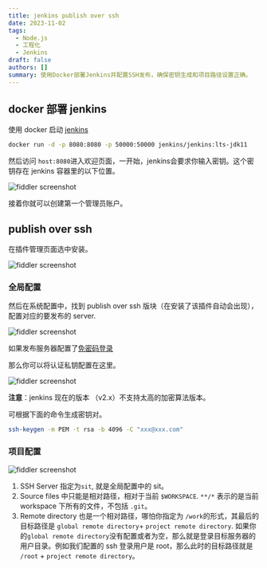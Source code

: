 ```yaml
---
title: jenkins publish over ssh
date: 2023-11-02
tags:
  - Node.js
  - 工程化
  - Jenkins
draft: false
authors: []
summary: 使用Docker部署Jenkins并配置SSH发布，确保密钥生成和项目路径设置正确。
---
```


## docker 部署 jenkins

使用 docker 启动 [jenkins](https://github.com/jenkinsci/docker/blob/master/README.md)

```bash
docker run -d -p 8080:8080 -p 50000:50000 jenkins/jenkins:lts-jdk11
```

然后访问 `host:8080`进入欢迎页面，一开始，jenkins会要求你输入密钥。这个密钥存在 jenkins 容器里的以下位置。

<div className="relative h-[400px]">
  <Image
    style={{ objectFit: 'contain' }}
    className="my-0"
    alt="fiddler screenshot"
    src="https://cdn.nlark.com/yuque/0/2022/png/438262/1648567279637-bfed5901-617a-4d26-b14f-12369d5d74ab.png"
    fill={true}
  />
</div>

接着你就可以创建第一个管理员账户。

## publish over ssh

在插件管理页面选中安装。

<div className="relative h-[400px]">
  <Image
    style={{ objectFit: 'contain' }}
    className="my-0"
    alt="fiddler screenshot"
    src="https://cdn.nlark.com/yuque/0/2022/png/438262/1648574021717-55fd413c-f67b-4ab1-a1fb-33f365309582.png"
    fill={true}
  />
</div>

### 全局配置

然后在系统配置中，找到 publish over ssh 版块（在安装了该插件自动会出现），配置对应的要发布的 server.

<div className="relative h-[400px]">
  <Image
    style={{ objectFit: 'contain' }}
    className="my-0"
    alt="fiddler screenshot"
    src="https://cdn.nlark.com/yuque/0/2022/png/438262/1648574196806-28bc2bfa-c177-47a9-ad12-af4d68e9ed6a.png"
    fill={true}
  />
</div>

如果发布服务器配置了[免密码登录](https://segmentfault.com/a/1190000023074072)

那么你可以将认证私钥配置在这里。

<div className="relative h-[400px]">
  <Image
    style={{ objectFit: 'contain' }}
    className="my-0"
    alt="fiddler screenshot"
    src="https://cdn.nlark.com/yuque/0/2022/png/438262/1648574330993-3353d8f7-1b0a-48c5-99aa-d223774345c7.png"
    fill={true}
  />
</div>

**注意**：jenkins 现在的版本 （v2.x）不支持太高的加密算法版本。

可根据下面的命令生成密钥对。

```bash
ssh-keygen -m PEM -t rsa -b 4096 -C "xxx@xxx.com"
```

### 项目配置

<div className="relative h-[400px]">
  <Image
    style={{ objectFit: 'contain' }}
    className="my-0"
    alt="fiddler screenshot"
    src="https://cdn.nlark.com/yuque/0/2022/png/438262/1648574609886-843242be-6c0a-4b1a-8f92-6e9a40359d28.png"
    fill={true}
  />
</div>

1. SSH Server 指定为`sit`, 就是全局配置中的 sit。
2. Source files 中只能是相对路径，相对于当前 `$WORKSPACE`. `**/*` 表示的是当前 workspace 下所有的文件，不包括 `.git`。
3. Remote directory 也是一个相对路径，哪怕你指定为 `/work`的形式，其最后的目标路径是 `global remote directory`+ `project remote directory`. 如果你的`global remote directory`没有配置或者为空，那么就是登录目标服务器的用户目录。例如我们配置的 ssh 登录用户是 root，那么此时的目标路径就是 `/root` + `project remote directory`。
